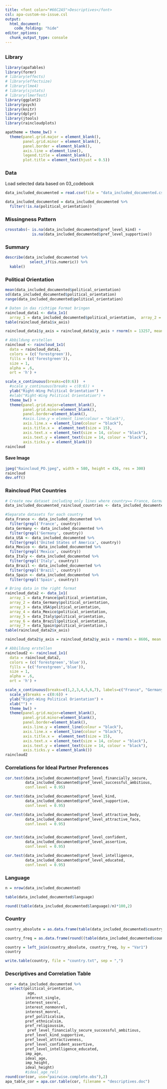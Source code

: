 ```yaml
---
title: <font color="#66C2A5">Descriptives</font>
csl: apa-custom-no-issue.csl
output: 
  html_document:
    code_folding: "hide"
editor_options: 
  chunk_output_type: console
---
```


## {.tabset}

### Library
```r
library(apaTables)
library(formr)
# library(effects)
# library(effectsize)
# library(lme4)
# library(sjstats)
# library(lmerTest)
library(ggplot2)
library(psych)
library(knitr)
library(dplyr)
library(jtools)
library(raincloudplots)

apatheme = theme_bw() +
  theme(panel.grid.major = element_blank(),
        panel.grid.minor = element_blank(),
        panel.border = element_blank(),
        axis.line = element_line(),
        legend.title = element_blank(),
        plot.title = element_text(hjust = 0.5))

```

### Data
Load selected data based on 03_codebook
```r
data_included_documented = read.csv(file = "data_included_documented.csv")[,-1]

data_included_documented = data_included_documented %>%
  filter(!is.na(political_orientation))
```

### Missingness Pattern {.tabset}
```r
crosstabs(~ is.na(data_included_documented$pref_level_kind) +
            is.na(data_included_documented$pref_level_supportive))
```

### Summary {.tabset .active}
```r
describe(data_included_documented %>%
           select_if(is.numeric)) %>%
  kable()
```

### Political Orientation {.tabset}
```r
mean(data_included_documented$political_orientation)
sd(data_included_documented$political_orientation)
range(data_included_documented$political_orientation)

# Daten in das richtige Format bringen
raincloud_data1 <- data_1x1(
  array_1 = data_included_documented$political_orientation,  array_2 = data_included_documented$political_orientation)
table(raincloud_data1$x_axis)

raincloud_data1$y_axis = raincloud_data1$y_axis + rnorm(n = 13257, mean = 0, sd = 0.02)

# Abbildung erstellen
raincloud <- raincloud_1x1(
  data = raincloud_data1, 
  colors = (c('forestgreen')), 
  fills = (c('forestgreen')), 
  size = 1, 
  alpha = .6, 
  ort = 'h') +

scale_x_continuous(breaks=c(0:6))  +
  #scale_y_continuous(breaks = c(0:6)) +
  ylab("Right-Wing Political Orientation") +
  #xlab("Right-Wing Political Orientation") +
  theme_bw() +
  theme(panel.grid.major=element_blank(),
        panel.grid.minor=element_blank(),
        panel.border=element_blank(),
        #axis.line.y = element_line(colour = "black"), 
        axis.line.x = element_line(colour = "black"), 
        axis.title.x =  element_text(size = 15),
        axis.text.x = element_text(size = 14, colour = "black"),
        axis.text.y = element_text(size = 14, colour = "black"),
        axis.ticks.y = element_blank())
raincloud

```

#### Save Image
```r
jpeg("Raincloud_PO.jpeg", width = 580, height = 436, res = 300)
raincloud
dev.off()
```

### Raincloud Plot Countries 
```r
# Create new dataset including only lines where country== France, Germany, USA, Mexico, Italy, Brazil, Spain
data_included_documented_raincloud_countries <- data_included_documented %>% filter(grepl('France|Germany|United States of America|Mexico|Italy|Brazil|Spain', country))

#Separate datasets for each country
data_France <- data_included_documented %>% 
  filter(grepl('France', country))
data_Germany <- data_included_documented %>% 
  filter(grepl('Germany', country)) 
data_USA <- data_included_documented %>% 
  filter(grepl('United States of America', country))
data_Mexico <- data_included_documented %>% 
  filter(grepl('Mexico', country))
data_Italy <- data_included_documented %>% 
  filter(grepl('Italy', country))
data_Brazil <- data_included_documented %>% 
  filter(grepl('Brazil', country))
data_Spain <- data_included_documented %>% 
  filter(grepl('Spain', country))

# Bring data in the right format
raincloud_data2 <- data_1x1(
  array_1 = data_France$political_orientation,  
  array_2 = data_Germany$political_orientation, 
  array_3 = data_USA$political_orientation,
  array_4 = data_Mexico$political_orientation,
  array_5 = data_Italy$political_orientation,
  array_6 = data_Brazil$political_orientation,
  array_7 = data_Spain$political_orientation,)
table(raincloud_data2$x_axis)

raincloud_data2$y_axis = raincloud_data2$y_axis + rnorm(n = 8606, mean = 0, sd = 0.02)

# Abbildung erstellen
raincloud2 <- raincloud_1x1(
  data = raincloud_data2, 
  colors = (c('forestgreen','blue')), 
  fills = (c('forestgreen','blue')), 
  size = 1, 
  alpha = .6, 
  ort = 'h') +

scale_x_continuous(breaks=c(1,2,3,4,5,6,7), labels=c("France", "Germany", "United States of America", "Mexico", "Italy", "Brazil", "Spain"), limits=c(0.5, 3)) +
  scale_y(breaks = c(0:6)) +
  ylab("Right-Wing Political Orientation") +
  xlab("") +
  theme_bw() +
  theme(panel.grid.major=element_blank(),
        panel.grid.minor=element_blank(),
        panel.border=element_blank(),
        axis.line.y = element_line(colour = "black"), 
        axis.line.x = element_line(colour = "black"), 
        axis.title.x =  element_text(size = 15),
        axis.text.x = element_text(size = 14, colour = "black"),
        axis.text.y = element_text(size = 14, colour = "black"),
        axis.ticks.y = element_blank())
raincloud2
```

### Correlations for Ideal Partner Preferences {.tabset}
```r
cor.test(data_included_documented$pref_level_financially_secure,
         data_included_documented$pref_level_successful_ambitious,
         conf.level = 0.95)

cor.test(data_included_documented$pref_level_kind,
         data_included_documented$pref_level_supportive,
         conf.level = 0.95)

cor.test(data_included_documented$pref_level_attractive_body,
         data_included_documented$pref_level_attractive_face,
         conf.level = 0.95)


cor.test(data_included_documented$pref_level_confident,
         data_included_documented$pref_level_assertive,
         conf.level = 0.95)

cor.test(data_included_documented$pref_level_intelligence,
         data_included_documented$pref_level_educated,
         conf.level = 0.95)
```

### Language {.tabset}
```r
n = nrow(data_included_documented)

table(data_included_documented$language)

round((table(data_included_documented$language)/n)*100,2)
```

### Country {.tabset}
```r
country_absolute = as.data.frame(table(data_included_documented$country))

country_freq = as.data.frame(round((table(data_included_documented$country)/n)*100,2))

country = left_join(country_absolute, country_freq, by = "Var1")
country

write.table(country, file = "country.txt", sep = ",")
```

### Descriptives and Correlation Table {.tabset}
```r
cor = data_included_documented %>%
  select(political_orientation,
          age,
         interest_single,
         interest_sexrel, 
         interest_nonmonrel, 
         interest_monrel, 
         pref_politicalsim, 
         pref_ethnicalsim, 
         pref_religioussim,
          pref_level_financially_secure_successful_ambitious,
         pref_level_kind_supportive, 
         pref_level_attractiveness, 
         pref_level_confident_assertive,
         pref_level_intelligence_educated, 
         imp_age, 
         ideal_age, 
         imp_height, 
         ideal_height) 
         #ideal_age_rel)
round(cor(cor, use="pairwise.complete.obs"),2)
apa_table_cor = apa.cor.table(cor, filename = "descriptives.doc")
```
